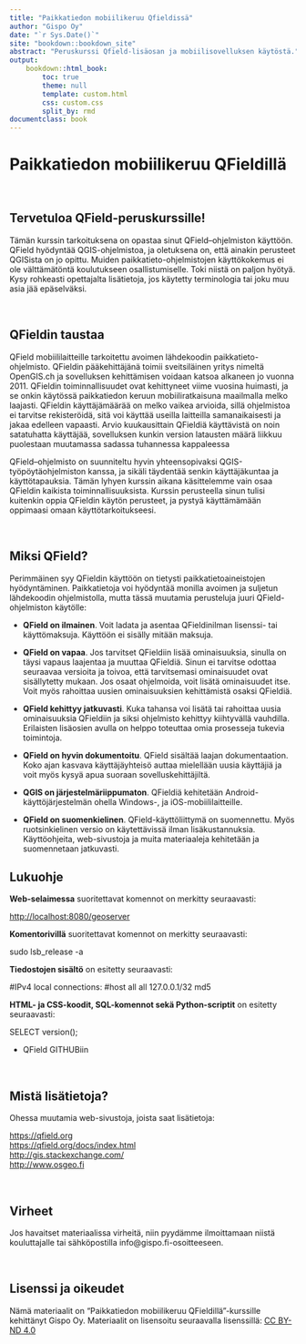 ```yaml
---
title: "Paikkatiedon mobiilikeruu Qfieldissä"
author: "Gispo Oy"
date: "`r Sys.Date()`"
site: "bookdown::bookdown_site"
abstract: "Peruskurssi Qfield-lisäosan ja mobiilisovelluksen käytöstä."
output:
    bookdown::html_book:
        toc: true
        theme: null
        template: custom.html
        css: custom.css
        split_by: rmd
documentclass: book
---
```


<!-- Harjoitukset -->

# 

# **Paikkatiedon mobiilikeruu QFieldillä**

\

## **Tervetuloa QField-peruskurssille!**

Tämän kurssin tarkoituksena on opastaa sinut QField--ohjelmiston käyttöön. QField hyödyntää QGIS-ohjelmistoa, ja oletuksena on, että ainakin perusteet QGISista on jo opittu. Muiden paikkatieto-ohjelmistojen käyttökokemus ei ole välttämätöntä koulutukseen osallistumiselle. Toki niistä on paljon hyötyä. Kysy rohkeasti opettajalta lisätietoja, jos käytetty terminologia tai joku muu asia jää epäselväksi.

\

## **QFieldin taustaa**

QField mobiililaitteille tarkoitettu avoimen lähdekoodin paikkatieto-ohjelmisto. QFieldin pääkehittäjänä toimii sveitsiläinen yritys nimeltä OpenGIS.ch ja sovelluksen kehittämisen voidaan katsoa alkaneen jo vuonna 2011. QFieldin toiminnallisuudet ovat kehittyneet viime vuosina huimasti, ja se onkin käytössä paikkatiedon keruun mobiiliratkaisuna maailmalla melko laajasti. QFieldin käyttäjämäärää on melko vaikea arvioida, sillä ohjelmistoa ei tarvitse rekisteröidä, sitä voi käyttää useilla laitteilla samanaikaisesti ja jakaa edelleen vapaasti. Arvio kuukausittain QFieldiä käyttävistä on noin satatuhatta käyttäjää, sovelluksen kunkin version latausten määrä liikkuu puolestaan muutamassa sadassa tuhannessa kappaleessa

QField--ohjelmisto on suunniteltu hyvin yhteensopivaksi QGIS-työpöytäohjelmiston kanssa, ja sikäli täydentää senkin käyttäjäkuntaa ja käyttötapauksia. Tämän lyhyen kurssin aikana käsittelemme vain osaa QFieldin kaikista toiminnallisuuksista. Kurssin perusteella sinun tulisi kuitenkin oppia QFieldin käytön perusteet, ja pystyä käyttämämään oppimaasi omaan käyttötarkoitukseesi.

\

## **Miksi QField?**

Perimmäinen syy QFieldin käyttöön on tietysti paikkatietoaineistojen hyödyntäminen. Paikkatietoja voi hyödyntää monilla avoimen ja suljetun lähdekoodin ohjelmistolla, mutta tässä muutamia perusteluja juuri QField-ohjelmiston käytölle:

-   **QField on ilmainen**. Voit ladata ja asentaa QFieldinilman lisenssi- tai käyttömaksuja. Käyttöön ei sisälly mitään maksuja.

-   **QField on vapaa**. Jos tarvitset QFieldiin lisää ominaisuuksia, sinulla on täysi vapaus laajentaa ja muuttaa QFieldiä. Sinun ei tarvitse odottaa seuraavaa versioita ja toivoa, että tarvitsemasi ominaisuudet ovat sisällytetty mukaan. Jos osaat ohjelmoida, voit lisätä ominaisuudet itse. Voit myös rahoittaa uusien ominaisuuksien kehittämistä osaksi QFieldiä.

-   **QField kehittyy jatkuvasti**. Kuka tahansa voi lisätä tai rahoittaa uusia ominaisuuksia QFieldiin ja siksi ohjelmisto kehittyy kiihtyvällä vauhdilla. Erilaisten lisäosien avulla on helppo toteuttaa omia prosesseja tukevia toimintoja.

-   **QField on hyvin dokumentoitu**. QField sisältää laajan dokumentaation. Koko ajan kasvava käyttäjäyhteisö auttaa mielellään uusia käyttäjiä ja voit myös kysyä apua suoraan sovelluskehittäjiltä.

-   **QGIS on järjestelmäriippumaton**. QFieldiä kehitetään Android-käyttöjärjestelmän ohella Windows-, ja iOS-mobiililaitteille.

-   **QField on suomenkielinen**. QField-käyttöliittymä on suomennettu. Myös ruotsinkielinen versio on käytettävissä ilman lisäkustannuksia. Käyttöohjeita, web-sivustoja ja muita materiaaleja kehitetään ja suomennetaan jatkuvasti.

## Lukuohje

**Web-selaimessa** suoritettavat komennot on merkitty seuraavasti:

::: note-box
<http://localhost:8080/geoserver>
:::

**Komentorivillä** suoritettavat komennot on merkitty seuraavasti:

::: commandline-box
sudo lsb_release -a
:::

**Tiedostojen sisältö** on esitetty seuraavasti:

::: file-content-box
#IPv4 local connections: #host all all 127.0.0.1/32 md5
:::

**HTML- ja CSS-koodit, SQL-komennot sekä Python-scriptit** on esitetty seuraavasti:

::: code-box
SELECT version();
:::

*
QField GITHUBiin

\

## **Mistä lisätietoja?**

Ohessa muutamia web-sivustoja, joista saat lisätietoja:

::: note-box
<https://qfield.org>\
<https://qfield.org/docs/index.html>\
<http://gis.stackexchange.com/>\
<http://www.osgeo.fi>\
:::

\

## **Virheet**

Jos havaitset materiaalissa virheitä, niin pyydämme ilmoittamaan niistä kouluttajalle tai sähköpostilla info\@gispo.fi-osoitteeseen.

\

## Lisenssi ja oikeudet

Nämä materiaalit on "Paikkatiedon mobiilikeruu QFieldillä"-kurssille kehittänyt Gispo Oy. Materiaalit on lisensoitu seuraavalla lisenssillä: [CC BY-ND 4.0](https://creativecommons.org/licenses/by-nd/4.0/)

